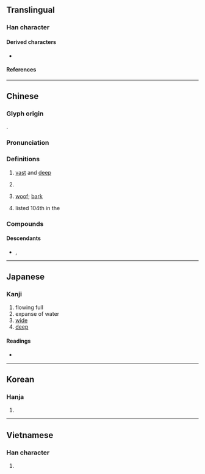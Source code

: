 {{character info}}
==Translingual==

===Han character===
{{Han char|rn=85|rad=水|as=04|sn=7|four=31114|canj=EMG|ids=⿰氵王}}

====Derived characters====
* {{l|mul|[[𠴝]], [[𭖧]], [[𥆚]], [[𤶶]], [[䦞]], [[𡝝]], [[𪁘]]}}

====References====
{{Han ref|kx=0607.120|dkj=17154|dj=1000.130|hdz=31557.080|uh=6C6A}}

----

==Chinese==
{{zh-forms}}

===Glyph origin===
{{Han etym}}
{{Han compound|水|㞷|ls=psc|c1=s|c2=p|t1=water}}.

===Pronunciation===
{{zh-pron
|m=wāng
|m-s=
|c=wong1
|c-t=
|g=
|h=pfs=vông
|j=
|md=uŏng
|mn=ong
|mn-t=uang1
|w=1uaan
|x=
|mc=y
|oc=y
|cat=a,cls,intj,pn
}}

===Definitions===
{{zh-hanzi}}

# {{lb|zh|of bodies of water}} [[vast]] and [[deep]]
# {{zh-classifier|masses of liquid}}
# {{lb|zh|onomatopoeia}} [[woof]]; [[bark]] {{gloss|the cry of a dog}}
#: {{zh-x|汪汪叫|to bark}}
# {{surname|zh|dot=,}} listed 104th in the ''{{w|Hundred Family Surnames}}''

===Compounds===
{{zh-der|一汪|一片汪洋|大度汪洋|明汪汪|水汪汪|汪家臺|汪廟|汪橋|汪汪|汪洋|汪洋大海|汪洋浩博|汪洋自恣|汪洋自肆|汪洋閎肆|汪濊|汪然|汪營|汪秘|汪陳|汪集|油汪汪|淚汪汪|淚眼汪汪|眼淚汪汪|辜汪會談}}

====Descendants====
* {{desc|bor=1|tl|Ang}}, {{l|tl|Ong}} {{q|via Hokkien}}

----

==Japanese==

===Kanji===
{{ja-kanji|grade=|rs=水04}}

# flowing full
# expanse of water
# [[wide]]
# [[deep]]

====Readings====
* {{ja-readings
|goon=おう
|kanon=おう
|kun=[[ひろい]] (hiroi), [[おおい]] (ooi), [[いけ]] (ike)
|nanori=ひろ
}}

----

==Korean==

===Hanja===
{{ko-hanja|hangeul=왕|eumhun=|rv=wang|mr=wang|y=wang}}

# {{rfdef|ko|sort=水04}}

----

==Vietnamese==

===Han character===
{{vi-readings|rs=水04|reading=uông}}

# {{rfdef|vi|sort=水04}}